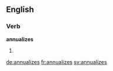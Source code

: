 ==English==

===Verb===
'''annualizes'''

# {{en-third-person singular of|annualize}}


[[de:annualizes]]
[[fr:annualizes]]
[[sv:annualizes]]